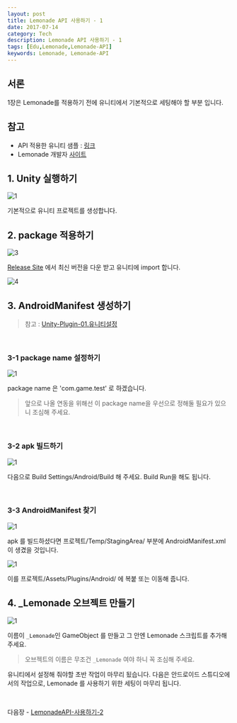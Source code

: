 ```yaml
---
layout: post
title: Lemonade API 사용하기 - 1
date: 2017-07-14
category: Tech
description: Lemonade API 사용하기 - 1
tags: [Edu,Lemonade,Lemonade-API]
keywords: Lemonade, Lemonade-API
---
```


## 서론
1장은 Lemonade를 적용하기 전에 유니티에서 기본적으로 세팅해야 할 부분 입니다.


## 참고
- API 적용한 유니티 샘플 : [링크](https://github.com/LemonClub/lemonade-android-api-unity-example)
- Lemonade 개발자 [사이트](http://lemontree.dothome.co.kr/lemonade/)


## 1. Unity 실행하기
![1](/img/2017-7-20-LemonadeAPI-func/1.png)

기본적으로 유니티 프로젝트를 생성합니다.


## 2. package 적용하기
![3](/img/2017-7-20-LemonadeAPI-func/3.PNG)

[Release Site](https://github.com/LemonClub/lemonade-android-api-unity-example/releases) 에서 최신 버전을 다운 받고 유니티에 import 합니다.

![4](/img/2017-7-20-LemonadeAPI-func//4.PNG)


## 3. AndroidManifest 생성하기
> 참고 :  [Unity-Plugin-01.유니티설정](/lib/2017/03/23/Unity-Plugin-01)

<br/>

### 3-1 package name 설정하기
![1](/img/2017-7-20-LemonadeAPI-func/6.PNG)

package name 은 'com.game.test' 로 하겠습니다.

> 앞으로 나올 연동을 위해선 이 package name을 우선으로 정해둘 필요가 있으니 조심해 주세요.

<br/>

### 3-2 apk 빌드하기
![1](/img/2017-7-20-LemonadeAPI-func/7.PNG)

다음으로 Build Settings/Android/Build 해 주세요.
Build Run을 해도 됩니다.

<br/>

### 3-3 AndroidManifest 찾기
![1](/img/2017-7-20-LemonadeAPI-func/8.PNG)

apk 를 빌드하셨다면 프로젝트/Temp/StagingArea/ 부분에 AndroidManifest.xml 이 생겼을 것입니다.

![1](/img/2017-7-20-LemonadeAPI-func/9.PNG)

이를 프로젝트/Assets/Plugins/Android/ 에 복붙 또는 이동해 줍니다.


## 4. _Lemonade 오브젝트 만들기
![1](/img/2017-7-20-LemonadeAPI-func/34.PNG)

이름이 `_Lemonade`인 GameObject 를 만들고 그 안엔 Lemonade 스크립트를 추가해 주세요.

> 오브젝트의 이름은 무조건 `_Lemonade` 여야 하니 꼭 조심해 주세요.


유니티에서 설정해 줘야할 초반 작업이 마무리 됬습니다.
다음은 안드로이드 스튜디오에서의 작업으로, Lemonade 를 사용하기 위한 세팅이 마무리 됩니다.

<br/>

다음장 - [LemonadeAPI-사용하기-2](/tech/2017/07/18/LemonadeAPI-desc-2)

